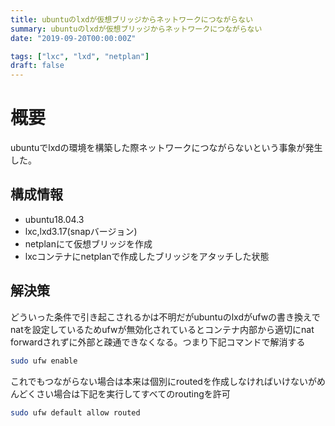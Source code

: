 ```yaml
---
title: ubuntuのlxdが仮想ブリッジからネットワークにつながらない
summary: ubuntuのlxdが仮想ブリッジからネットワークにつながらない
date: "2019-09-20T00:00:00Z"

tags: ["lxc", "lxd", "netplan"]
draft: false
---
```


# 概要
ubuntuでlxdの環境を構築した際ネットワークにつながらないという事象が発生した。
## 構成情報
- ubuntu18.04.3
- lxc,lxd3.17(snapバージョン)
- netplanにて仮想ブリッジを作成
- lxcコンテナにnetplanで作成したブリッジをアタッチした状態

## 解決策
どういった条件で引き起こされるかは不明だがubuntuのlxdがufwの書き換えでnatを設定しているためufwが無効化されているとコンテナ内部から適切にnat forwardされずに外部と疎通できなくなる。つまり下記コマンドで解消する

```bash
sudo ufw enable
```
これでもつながらない場合は本来は個別にroutedを作成しなければいけないがめんどくさい場合は下記を実行してすべてのroutingを許可

```bash
sudo ufw default allow routed
```
